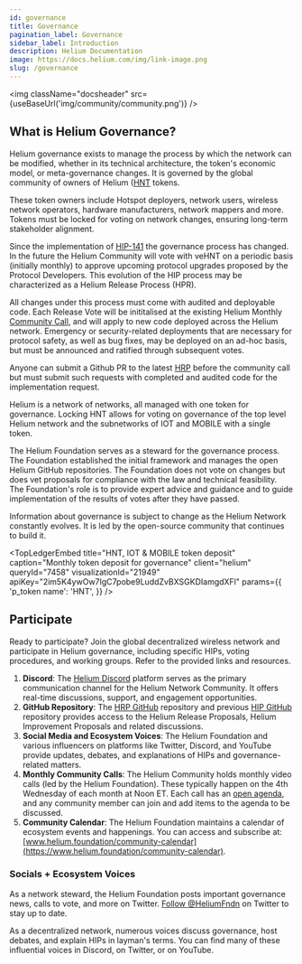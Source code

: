 ```yaml
---
id: governance
title: Governance
pagination_label: Governance
sidebar_label: Introduction
description: Helium Documentation
image: https://docs.helium.com/img/link-image.png
slug: /governance
---
```



<img className="docsheader" src={useBaseUrl('img/community/community.png')} />

## What is Helium Governance?

Helium governance exists to manage the process by which the network can be modified, whether in its
technical architecture, the token's economic model, or meta-governance changes. It is governed by
the global community of owners of Helium ([HNT](/tokens/hnt-token) tokens.

These token owners include Hotspot deployers, network users, wireless network operators, hardware 
manufacturers, network mappers and more. Tokens must be locked for voting on network changes, ensuring 
long-term stakeholder alignment.


Since the implementation of [HIP-141](https://github.com/helium/HIP/blob/main/0141-single-token-governance-and-release-proposals.md#votes-with-code) the governance process has changed. In the future the Helium Community 
will vote with veHNT on a periodic basis (initially monthly) to approve upcoming protocol upgrades proposed 
by the Protocol Developers. This evolution of the HIP process may be characterized as a Helium Release Process
(HPR). 

All changes under this process must come with audited and deployable code. Each Release Vote will be inititalised 
at the existing Helium Monthly [Community Call](https://helium.foundation/community-call), and will apply to new code deployed across the Helium network. 
Emergency or security-related deployments that are necessary for protocol safety, as well as bug fixes, may be 
deployed on an ad-hoc basis, but must be announced and ratified through subsequent votes.

Anyone can submit a Github PR to the latest [HRP](https://github.com/helium/helium-release-proposals) before
the community call but must submit such requests with completed and audited code for the implementation request.

Helium is a network of networks, all managed with one token for governance. Locking HNT allows for voting on 
governance of the top level Helium network and the subnetworks of IOT and MOBILE with a single token.

The Helium Foundation serves as a steward for the governance process. The Foundation established the
initial framework and manages the open Helium GitHub repositories. The Foundation does not vote on
changes but does vet proposals for compliance with the law and technical feasibility. The Foundation's
role is to provide expert advice and guidance and to guide implementation of the results of votes after
they have passed.

Information about governance is subject to change as the Helium Network constantly evolves. It is
led by the open-source community that continues to build it.

<TopLedgerEmbed
  title="HNT, IOT & MOBILE token deposit"
  caption="Monthly token deposit for governance"
  client="helium"
  queryId="7458"
  visualizationId="21949"
  apiKey="2im5K4ywOw7IgC7pobe9LuddZvBXSGKDIamgdXFl"
  params={{
    'p_token name': 'HNT',
  }}
/>

## Participate

Ready to participate? Join the global decentralized wireless network and participate in Helium
governance, including specific HIPs, voting procedures, and working groups. Refer to the provided
links and resources.

1. **Discord**: The [Helium Discord](https://discord.gg/helium) platform serves as the primary
   communication channel for the Helium Network Community. It offers real-time discussions, support,
   and engagement opportunities.
2. **GitHub Repository**: The [HRP GitHub](https://github.com/helium/helium-release-proposals) repository and previous [HIP GitHub](https://github.com/helium/HIP) repository provides access
   to the Helium Release Proposals, Helium Improvement Proposals and related discussions.
3. **Social Media and Ecosystem Voices**: The Helium Foundation and various influencers on platforms
   like Twitter, Discord, and YouTube provide updates, debates, and explanations of HIPs and
   governance-related matters.
4. **Monthly Community Calls**: The Helium Community holds monthly video calls (led by the Helium
   Foundation). These typically happen on the 4th Wednesday of each month at Noon ET. Each call has
   an [open agenda](https://www.helium.foundation/community-call), and any community member can join
   and add items to the agenda to be discussed.
5. **Community Calendar**: The Helium Foundation maintains a calendar of ecosystem events and
   happenings. You can access and subscribe at:
   [www.helium.foundation/community-calendar](https://www.helium.foundation/community-calendar).

### Socials + Ecosystem Voices

As a network steward, the Helium Foundation posts important governance news, calls to vote, and more
on Twitter. [Follow @HeliumFndn](https://twitter.com/HeliumFndn) on Twitter to stay up to date.

As a decentralized network, numerous voices discuss governance, host debates, and explain HIPs in
layman's terms. You can find many of these influential voices in Discord, on Twitter, or on YouTube.
